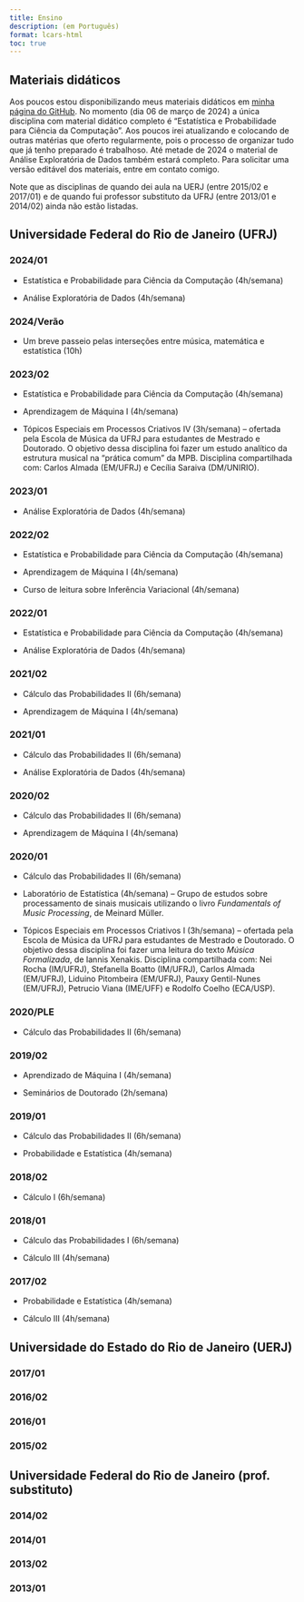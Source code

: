 ---
title: Ensino
description: (em Português)
format: lcars-html
toc: true
---

## Materiais didáticos
Aos poucos estou disponibilizando meus materiais didáticos em [minha página do GitHub](https://github.com/HugoCarvalhoUFRJ). No momento (dia 06 de março de 2024) a única disciplina com material didático completo é "Estatística e Probabilidade para Ciência da Computação". Aos poucos irei atualizando e colocando de outras matérias que oferto regularmente, pois o processo de organizar tudo que já tenho preparado é trabalhoso. Até metade de 2024 o material de Análise Exploratória de Dados também estará completo. Para solicitar uma versão editável dos materiais, entre em contato comigo.

::: {.callout-note}
Note que as disciplinas de quando dei aula na UERJ (entre 2015/02 e 2017/01) e de quando fui professor substituto da UFRJ (entre 2013/01 e 2014/02) ainda não estão listadas.
:::

## Universidade Federal do Rio de Janeiro (UFRJ)

### 2024/01
- Estatística e Probabilidade para Ciência da Computação (4h/semana)

- Análise Exploratória de Dados (4h/semana)

### 2024/Verão
- Um breve passeio pelas interseções entre música, matemática e estatística (10h)

### 2023/02
- Estatística e Probabilidade para Ciência da Computação (4h/semana)

- Aprendizagem de Máquina I (4h/semana)

- Tópicos Especiais em Processos Criativos IV (3h/semana) -- ofertada pela Escola de Música da UFRJ para estudantes de Mestrado e Doutorado. O objetivo dessa disciplina foi fazer um estudo analítico da estrutura musical na "prática comum" da MPB. Disciplina compartilhada com: Carlos Almada (EM/UFRJ) e Cecília Saraiva (DM/UNIRIO).

### 2023/01
- Análise Exploratória de Dados (4h/semana)

### 2022/02
- Estatística e Probabilidade para Ciência da Computação (4h/semana)

- Aprendizagem de Máquina I (4h/semana)

- Curso de leitura sobre Inferência Variacional (4h/semana)

### 2022/01
- Estatística e Probabilidade para Ciência da Computação (4h/semana)

- Análise Exploratória de Dados (4h/semana)

### 2021/02
- Cálculo das Probabilidades II (6h/semana)

- Aprendizagem de Máquina I (4h/semana)

### 2021/01
- Cálculo das Probabilidades II (6h/semana)

- Análise Exploratória de Dados (4h/semana)

### 2020/02
- Cálculo das Probabilidades II (6h/semana)

- Aprendizagem de Máquina I (4h/semana)

### 2020/01
- Cálculo das Probabilidades II (6h/semana)

- Laboratório de Estatística (4h/semana) -- Grupo de estudos sobre processamento de sinais musicais utilizando o livro *Fundamentals of Music Processing*, de Meinard Müller.

- Tópicos Especiais em Processos Criativos I (3h/semana) -- ofertada pela Escola de Música da UFRJ para estudantes de Mestrado e Doutorado. O objetivo dessa disciplina foi fazer uma leitura do texto *Música Formalizada*, de Iannis Xenakis. Disciplina compartilhada com: Nei Rocha (IM/UFRJ), Stefanella Boatto (IM/UFRJ), Carlos Almada (EM/UFRJ), Liduino Pitombeira (EM/UFRJ), Pauxy Gentil-Nunes (EM/UFRJ), Petrucio Viana (IME/UFF) e Rodolfo Coelho (ECA/USP).

### 2020/PLE
- Cálculo das Probabilidades II (6h/semana)

### 2019/02
- Aprendizado de Máquina I (4h/semana)

- Seminários de Doutorado (2h/semana)

### 2019/01
- Cálculo das Probabilidades II (6h/semana)

- Probabilidade e Estatística (4h/semana)

### 2018/02
- Cálculo I (6h/semana)

### 2018/01
- Cálculo das Probabilidades I (6h/semana)

- Cálculo III (4h/semana)

### 2017/02
- Probabilidade e Estatística (4h/semana)

- Cálculo III (4h/semana)

## Universidade do Estado do Rio de Janeiro (UERJ)

### 2017/01

### 2016/02

### 2016/01

### 2015/02

## Universidade Federal do Rio de Janeiro (prof. substituto)

### 2014/02

### 2014/01

### 2013/02

### 2013/01